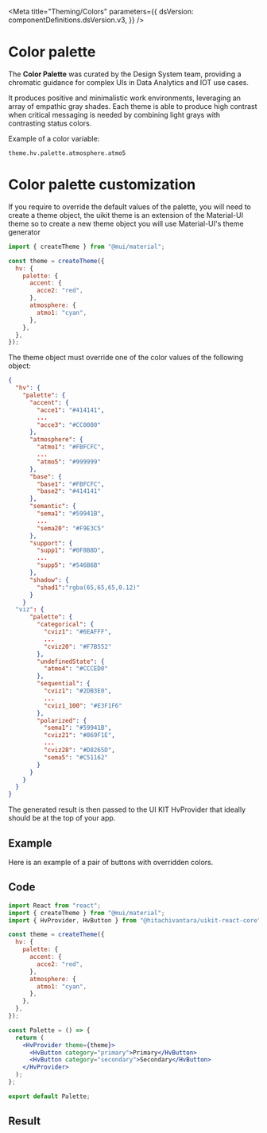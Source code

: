 

<Meta
  title="Theming/Colors"
  parameters={{
    dsVersion: componentDefinitions.dsVersion.v3,
  }}
/>

# Color palette

<MaturityStatus />

The **Color Palette** was curated by the Design System team, providing a chromatic guidance for complex UIs in Data Analytics and IOT use cases.

It produces positive and minimalistic work environments, leveraging an array of empathic gray shades. Each theme is able to produce high contrast when critical messaging is needed by combining light grays with contrasting status colors.

Example of a color variable:

```
theme.hv.palette.atmosphere.atmo5
```

<Story name="Main">
  <Colors />
</Story>

# Color palette customization

If you require to override the default values of the palette, you will need to create a theme object,
the uikit theme is an extension of the Material-UI theme so to create a new theme object you will use Material-UI's
theme generator

```jsx
import { createTheme } from "@mui/material";

const theme = createTheme({
  hv: {
    palette: {
      accent: {
        acce2: "red",
      },
      atmosphere: {
        atmo1: "cyan",
      },
    },
  },
});
```

The theme object must override one of the color values of the following object:

```json
{
  "hv": {
    "palette": {
      "accent": {
        "acce1": "#414141",
        ...
        "acce3": "#CC0000"
      },
      "atmosphere": {
        "atmo1": "#FBFCFC",
        ...
        "atmo5": "#999999"
      },
      "base": {
        "base1": "#FBFCFC",
        "base2": "#414141"
      },
      "semantic": {
        "sema1": "#59941B",
        ...
        "sema20": "#F9E3C5"
      },
      "support": {
        "supp1": "#0F8B8D",
        ...
        "supp5": "#546B6B"
      },
      "shadow": {
        "shad1":"rgba(65,65,65,0.12)"
      }
    }
  "viz": {
      "palette": {
        "categorical": {
          "cviz1": "#6EAFFF",
          ...
          "cviz20": "#F7B552"
        },
        "undefinedState": {
          "atmo4": "#CCCED0"
        },
        "sequential": {
          "cviz1": "#2DB3E0",
          ...
          "cviz1_100": "#E3F1F6"
        },
        "polarized": {
          "sema1": "#59941B",
          "cviz21": "#869F1E",
          ...
          "cviz28": "#D8265D",
          "sema5": "#C51162"
        }
      }
    }
  }
}
```

The generated result is then passed to the UI KIT HvProvider that ideally should be at the top of your app.

## Example

Here is an example of a pair of buttons with overridden colors.

## Code

```jsx
import React from "react";
import { createTheme } from "@mui/material";
import { HvProvider, HvButton } from "@hitachivantara/uikit-react-core";

const theme = createTheme({
  hv: {
    palette: {
      accent: {
        acce2: "red",
      },
      atmosphere: {
        atmo1: "cyan",
      },
    },
  },
});

const Palette = () => {
  return (
    <HvProvider theme={theme}>
      <HvButton category="primary">Primary</HvButton>
      <HvButton category="secondary">Secondary</HvButton>
    </HvProvider>
  );
};

export default Palette;
```

## Result

<Story name="customization">
  <PaletteCustomization />
</Story>
